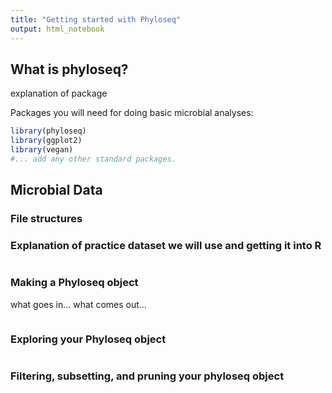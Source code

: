 ```yaml
---
title: "Getting started with Phyloseq"
output: html_notebook
---
```


## What is phyloseq?

explanation of package

Packages you will need for doing basic microbial analyses:
```r
library(phyloseq)
library(ggplot2)
library(vegan)
#... add any other standard packages.
```

## Microbial Data

### File structures

### Explanation of practice dataset we will use and getting it into R

```r

```

### Making a Phyloseq object
what goes in... what comes out...
```r

```

### Exploring your Phyloseq object

```r

```

### Filtering, subsetting, and pruning your phyloseq object

```r

```

